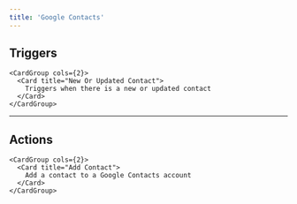 ```yaml
---
title: 'Google Contacts'
---
```


## Triggers


    <CardGroup cols={2}>
      <Card title="New Or Updated Contact">
        Triggers when there is a new or updated contact
      </Card>
    </CardGroup>
    

---

## Actions


    <CardGroup cols={2}>
      <Card title="Add Contact">
        Add a contact to a Google Contacts account
      </Card>
    </CardGroup>
    
